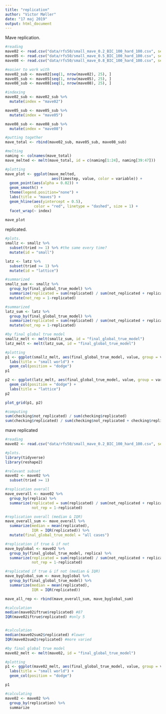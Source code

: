 ```yaml
---
title: "replication"
author: "Victor Møller"
date: "17 maj 2019"
output: html_document
---
```


Mave replication. 

```r
#reading
mave02 <- read.csv("data/rfs50/small_mave_0.2_BIC_100_hard_100.csv", sep = ";")
mave05 <- read.csv("data/rfs50/small_mave_0.5_BIC_100_hard_100.csv", sep = ";")
mave08 <- read.csv("data/rfs50/small_mave_0.8_BIC_100_hard_100.csv", sep = ";")

#easier to work with
mave02_sub <- mave02[seq(1, nrow(mave02), 25), ]
mave05_sub <- mave05[seq(1, nrow(mave05), 25), ]
mave08_sub <- mave08[seq(1, nrow(mave08), 25), ]

#indexing
mave02_sub <- mave02_sub %>%
  mutate(index = "mave02")

mave05_sub <- mave05_sub %>%
  mutate(index = "mave05")

mave08_sub <- mave08_sub %>%
  mutate(index = "mave08")

#putting together 
mave_total <- rbind(mave02_sub, mave05_sub, mave08_sub)

#melting 
naming <- colnames(mave_total)
mave_melted <- melt(mave_total, id = c(naming[1:24], naming[39:47]))

#plotting 
mave_plot <- ggplot(mave_melted, 
                     aes(timestep, value, color = variable)) +
  geom_point(aes(alpha = 0.02)) + 
  geom_smooth() +
  theme(legend.position="none") +
  labs(title = "maves") +
  geom_hline(aes(yintercept = 0.5), 
             color = "red", linetype = "dashed", size = 1) +
  facet_wrap(~ index)
  
mave_plot

```

replicated.

```r
#plots.  
smallz <- smallz %>%
  subset(tried >= 1) %>% #the same every time?
  mutate(id = "small")

latz <- latz %>%
  subset(tried >= 1) %>%
  mutate(id = "lattice")

#summarized 
smallz_sum <- smallz %>%
  group_by(final_global_true_model) %>%
  summarize(replicated = sum(replicated) / sum(not_replicated + replicated)) %>%
  mutate(not_rep = 1-replicated)

#summarized 
latz_sum <- latz %>%
  group_by(final_global_true_model) %>%
  summarize(replicated = sum(replicated) / sum(not_replicated + replicated)) %>%
  mutate(not_rep = 1-replicated)

#by final global true model 
smallz_melt <- melt(smallz_sum, id = "final_global_true_model")
latz_melt <- melt(latz_sum, id = "final_global_true_model")

#plotting 
p1 <- ggplot(smallz_melt, aes(final_global_true_model, value, group = variable, fill = variable)) +
  labs(title = "small world") +
  geom_col(position = "dodge")
p1 

p2 <- ggplot(latz_melt, aes(final_global_true_model, value, group = variable, fill = variable)) +
  geom_col(position = "dodge") +
  labs(title = "lattice") 
p2

plot_grid(p1, p2)

#computing 
sum(checking$not_replicated) / sum(checking$replicated) 
sum(checking$replicated) / sum(checking$not_replicated + checking$replicated)
```

mave replicated 

```r
#reading
mave02 <- read.csv("data/rfs50/small_mave_0.2_BIC_100_hard_100.csv", sep = ";")

#plots.  
library(tidyverse)
library(reshape2)

#relevant subset 
mave02 <- mave02 %>%
  subset(tried >= 1) 

#replication overall 
mave_overall <- mave02 %>%
  group_by(replica) %>%
  summarize(replicated = sum(replicated) / sum(not_replicated + replicated),
            not_rep = 1-replicated) 

#replication overall (median & IQR)
mave_overall_sum <- mave_overall %>%
  summarize(median = mean(replicated),
            IQR = IQR(replicated)) %>%
  mutate(final_global_true_model = "all cases")

#replication if true & if not
mave_byglobal <- mave02 %>%
  group_by(final_global_true_model, replica) %>%
  summarize(replicated = sum(replicated) / sum(not_replicated + replicated),
            not_rep = 1-replicated) 

#replicated if true & if not (median & IQR)
mave_byglobal_sum <- mave_byglobal %>%
  group_by(final_global_true_model) %>%
  summarize(median = mean(replicated),
            IQR = IQR(replicated)) 

mave_all_rep <- rbind(mave_overall_sum, mave_byglobal_sum)

#calculation
median(mave02iftrue$replicated) #87
IQR(mave02iftrue$replicated) #only 5


#calculation
median(mave02sum2$replicated) #lower 
IQR(mave02sum2$replicated) #more varied

#by final global true model 
mave02_melt <- melt(mave02, id = "final_global_true_model")

#plotting 
p1 <- ggplot(mave02_melt, aes(final_global_true_model, value, group = variable, fill = variable)) +
  labs(title = "small world") +
  geom_col(position = "dodge")

p1 

#calculating 
mave02 <- mave02 %>%
  group_by(replication) %>%
  summarize 
```

